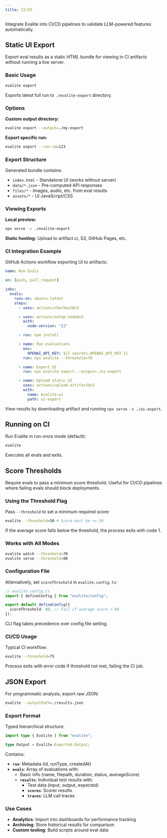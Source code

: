 ```yaml
---
title: CI/CD
---
```


Integrate Evalite into CI/CD pipelines to validate LLM-powered features automatically.

## Static UI Export

Export eval results as a static HTML bundle for viewing in CI artifacts without running a live server.

### Basic Usage

```bash
evalite export
```

Exports latest full run to `./evalite-export` directory.

### Options

**Custom output directory:**

```bash
evalite export --output=./my-export
```

**Export specific run:**

```bash
evalite export --run-id=123
```

### Export Structure

Generated bundle contains:

- `index.html` - Standalone UI (works without server)
- `data/*.json` - Pre-computed API responses
- `files/*` - Images, audio, etc. from eval results
- `assets/*` - UI JavaScript/CSS

### Viewing Exports

**Local preview:**

```bash
npx serve -s ./evalite-export
```

**Static hosting:** Upload to artifact.ci, S3, GitHub Pages, etc.

### CI Integration Example

GitHub Actions workflow exporting UI to artifacts:

```yaml
name: Run Evals

on: [push, pull_request]

jobs:
  evals:
    runs-on: ubuntu-latest
    steps:
      - uses: actions/checkout@v3

      - uses: actions/setup-node@v3
        with:
          node-version: "22"

      - run: npm install

      - name: Run evaluations
        env:
          OPENAI_API_KEY: ${{ secrets.OPENAI_API_KEY }}
        run: npx evalite --threshold=70

      - name: Export UI
        run: npx evalite export --output=./ui-export

      - name: Upload static UI
        uses: actions/upload-artifact@v3
        with:
          name: evalite-ui
          path: ui-export
```

View results by downloading artifact and running `npx serve -s ./ui-export`.

## Running on CI

Run Evalite in run-once mode (default):

```bash
evalite
```

Executes all evals and exits.

## Score Thresholds

Require evals to pass a minimum score threshold. Useful for CI/CD pipelines where failing evals should block deployments.

### Using the Threshold Flag

Pass `--threshold` to set a minimum required score:

```bash
evalite --threshold=50 # Score must be >= 50
```

If the average score falls below the threshold, the process exits with code 1.

### Works with All Modes

```bash
evalite watch --threshold=70
evalite serve --threshold=80
```

### Configuration File

Alternatively, set `scoreThreshold` in `evalite.config.ts`:

```ts
// evalite.config.ts
import { defineConfig } from "evalite/config";

export default defineConfig({
  scoreThreshold: 80, // Fail if average score < 80
});
```

CLI flag takes precedence over config file setting.

### CI/CD Usage

Typical CI workflow:

```bash
evalite --threshold=75
```

Process exits with error code if threshold not met, failing the CI job.

## JSON Export

For programmatic analysis, export raw JSON:

```bash
evalite --outputPath=./results.json
```

### Export Format

Typed hierarchical structure:

```typescript
import type { Evalite } from "evalite";

type Output = Evalite.Exported.Output;
```

Contains:

- **`run`**: Metadata (id, runType, createdAt)
- **`evals`**: Array of evaluations with:
  - Basic info (name, filepath, duration, status, averageScore)
  - **`results`**: Individual test results with:
    - Test data (input, output, expected)
    - **`scores`**: Scorer results
    - **`traces`**: LLM call traces

### Use Cases

- **Analytics**: Import into dashboards for performance tracking
- **Archiving**: Store historical results for comparison
- **Custom tooling**: Build scripts around eval data
